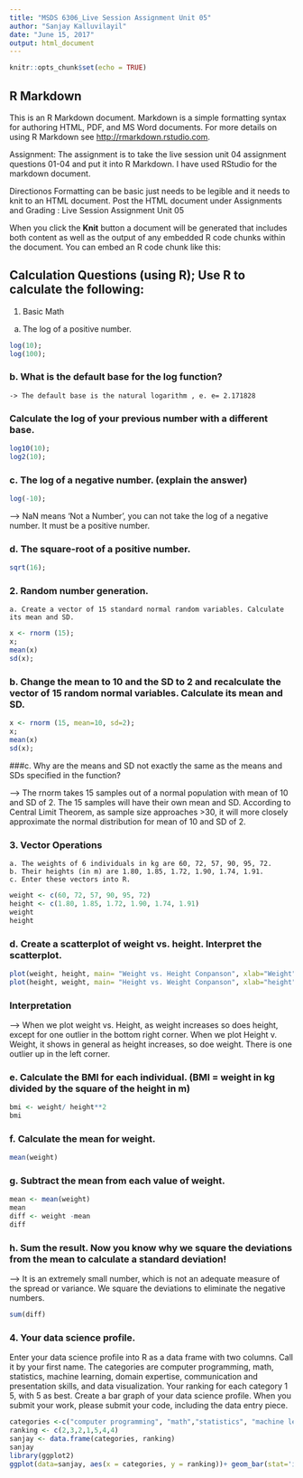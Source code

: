 ---
title: "MSDS 6306_Live Session Assignment Unit 05"
author: "Sanjay Kalluvilayil"
date: "June 15, 2017"
output: html_document
---

```{r setup, include=FALSE}
knitr::opts_chunk$set(echo = TRUE)
```

## R Markdown

This is an R Markdown document. Markdown is a simple formatting syntax for authoring HTML, PDF, and MS Word documents. For more details on using R Markdown see <http://rmarkdown.rstudio.com>.

Assignment:
The assignment is to take the live session unit 04 assignment questions 01-04 and put it into R Markdown. I have used RStudio for the markdown document. 

Directionos
Formatting can be basic just needs to be legible and it needs to knit to an HTML document. Post the HTML document under Assignments and Grading : Live Session Assignment Unit 05

When you click the **Knit** button a document will be generated that includes both content as well as the output of any embedded R code chunks within the document. You can embed an R code chunk like this:

## Calculation Questions (using R); Use R to calculate the following:
   1. Basic Math 
   a. The log of a positive number.
```{r }
log(10);
log(100);
```
### b. What is the default base for the log function? 
    -> The default base is the natural logarithm , e. e= 2.171828

### Calculate the log of your previous number with a different base.
```{r }
log10(10);
log2(10);
```
### c. The log of a negative number. (explain the answer)
```{r }
log(-10);
```
--> NaN means 'Not a Number', you can not take the log of a negative number.  It must be a positive number.

### d. The square-root of a positive number.
```{R }
sqrt(16);
```
### 2. Random number generation.
    a. Create a vector of 15 standard normal random variables. Calculate its mean and SD.
```{R }
x <- rnorm (15);
x;
mean(x)
sd(x);
```
### b. Change the mean to 10 and the SD to 2 and recalculate the vector of 15 random normal variables. Calculate its mean and SD.
```{R }
x <- rnorm (15, mean=10, sd=2);
x;
mean(x)
sd(x);
```
###c. Why are the means and SD not exactly the same as the means and SDs specified in the function?

--> The rnorm takes 15 samples out of a normal population with  mean of 10 and SD of 2.  The 15 samples will have
    their own mean and SD.  According to Central Limit Theorem, as sample size approaches >30, it will more closely
    approximate the normal distribution for mean of 10 and SD of 2.

### 3. Vector Operations
    a. The weights of 6 individuals in kg are 60, 72, 57, 90, 95, 72.
    b. Their heights (in m) are 1.80, 1.85, 1.72, 1.90, 1.74, 1.91.
    c. Enter these vectors into R.
```{R }
weight <- c(60, 72, 57, 90, 95, 72)
height <- c(1.80, 1.85, 1.72, 1.90, 1.74, 1.91)
weight
height
```
### d. Create a scatterplot of weight vs. height. Interpret the scatterplot.

```{R }
plot(weight, height, main= "Weight vs. Height Conpanson", xlab="Weight", ylab= "Height", col="blue");
plot(height, weight, main= "Height vs. Weight Conpanson", xlab="height", ylab= "weight", col="blue");

```
### Interpretation
--> When we plot weight vs. Height, as weight increases so does height, except for one outlier in the bottom right corner. When we plot Height v. Weight, it shows in general as height increases, so doe weight. There is one outlier up in the left corner.

### e. Calculate the BMI for each individual. (BMI = weight in kg divided by the square of the height in m)
```{R }
bmi <- weight/ height**2
bmi
```
### f. Calculate the mean for weight.
```{R }
mean(weight)
```

### g. Subtract the mean from each value of weight.
```{R }
mean <- mean(weight)
mean
diff <- weight -mean
diff
```

### h. Sum the result. Now you know why we square the deviations from the mean to calculate a standard deviation!
--> It is an extremely small number, which is not an adequate measure of the spread or variance.  We square the deviations to eliminate the negative numbers.
```{R }
sum(diff)
```

### 4. Your data science profile. 
Enter your data science profile into R as a data frame with
two columns. Call it by your first name. The categories are computer programming,
math, statistics, machine learning, domain expertise, communication and presentation
skills, and data visualization. Your ranking for each category 1 5, with 5 as best. Create
a bar graph of your data science profile. When you submit your work, please submit your
code, including the data entry piece.
```{R }
categories <-c("computer programming", "math","statistics", "machine learning", "domain expertise", "communication and presentation skills", "data visualization")
ranking <- c(2,3,2,1,5,4,4)
sanjay <- data.frame(categories, ranking)
sanjay
library(ggplot2)
ggplot(data=sanjay, aes(x = categories, y = ranking))+ geom_bar(stat='identity')
```




